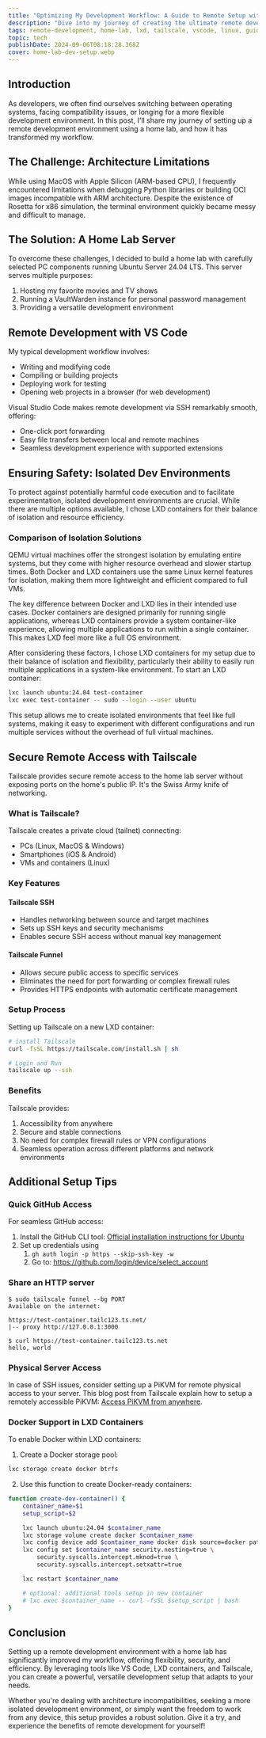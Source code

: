 ```yaml
---
title: "Optimizing My Development Workflow: A Guide to Remote Setup with Home Lab"
description: "Dive into my journey of creating the ultimate remote development environment using a home lab. This comprehensive guide covers everything from overcoming ARM architecture limitations to setting up LXD containers and securing remote access with Tailscale. Learn how I transformed my workflow, increased productivity, and gained the flexibility to code from anywhere. Whether you're a seasoned developer or just starting out, discover how to build a powerful, secure, and efficient home lab that adapts to your needs."
tags: remote-development, home-lab, lxd, tailscale, vscode, linux, guide
topic: tech
publishDate: 2024-09-06T08:18:28.368Z
cover: home-lab-dev-setup.webp
---
```


## Introduction

As developers, we often find ourselves switching between operating systems, facing compatibility issues, or longing for a more flexible development environment. In this post, I'll share my journey of setting up a remote development environment using a home lab, and how it has transformed my workflow.

## The Challenge: Architecture Limitations

While using MacOS with Apple Silicon (ARM-based CPU), I frequently encountered limitations when debugging Python libraries or building OCI images incompatible with ARM architecture. Despite the existence of Rosetta for x86 simulation, the terminal environment quickly became messy and difficult to manage.
## The Solution: A Home Lab Server

To overcome these challenges, I decided to build a home lab with carefully selected PC components running Ubuntu Server 24.04 LTS. This server serves multiple purposes:

1. Hosting my favorite movies and TV shows
2. Running a VaultWarden instance for personal password management
3. Providing a versatile development environment
## Remote Development with VS Code

My typical development workflow involves:

- Writing and modifying code
- Compiling or building projects
- Deploying work for testing
- Opening web projects in a browser (for web development)

Visual Studio Code makes remote development via SSH remarkably smooth, offering:

- One-click port forwarding
- Easy file transfers between local and remote machines
- Seamless development experience with supported extensions
## Ensuring Safety: Isolated Dev Environments

To protect against potentially harmful code execution and to facilitate experimentation, isolated development environments are crucial. While there are multiple options available, I chose LXD containers for their balance of isolation and resource efficiency.

### Comparison of Isolation Solutions

QEMU virtual machines offer the strongest isolation by emulating entire systems, but they come with higher resource overhead and slower startup times. Both Docker and LXD containers use the same Linux kernel features for isolation, making them more lightweight and efficient compared to full VMs.

The key difference between Docker and LXD lies in their intended use cases. Docker containers are designed primarily for running single applications, whereas LXD containers provide a system container-like experience, allowing multiple applications to run within a single container. This makes LXD feel more like a full OS environment.

After considering these factors, I chose LXD containers for my setup due to their balance of isolation and flexibility, particularly their ability to easily run multiple applications in a system-like environment. To start an LXD container:
```bash
lxc launch ubuntu:24.04 test-container
lxc exec test-container -- sudo --login --user ubuntu
```
This setup allows me to create isolated environments that feel like full systems, making it easy to experiment with different configurations and run multiple services without the overhead of full virtual machines.
## Secure Remote Access with Tailscale

Tailscale provides secure remote access to the home lab server without exposing ports on the home's public IP. It's the Swiss Army knife of networking.

### What is Tailscale?

Tailscale creates a private cloud (tailnet) connecting:

- PCs (Linux, MacOS & Windows)
- Smartphones (iOS & Android)
- VMs and containers (Linux)

### Key Features
#### Tailscale SSH
- Handles networking between source and target machines
- Sets up SSH keys and security mechanisms
- Enables secure SSH access without manual key management
#### Tailscale Funnel
- Allows secure public access to specific services
- Eliminates the need for port forwarding or complex firewall rules
- Provides HTTPS endpoints with automatic certificate management
### Setup Process

Setting up Tailscale on a new LXD container:
```bash
# install Tailscale
curl -fsSL https://tailscale.com/install.sh | sh

# Login and Run 
tailscale up --ssh
```
### Benefits

Tailscale provides:

1. Accessibility from anywhere
2. Secure and stable connections
3. No need for complex firewall rules or VPN configurations
4. Seamless operation across different platforms and network environments

## Additional Setup Tips

### Quick GitHub Access

For seamless GitHub access:

1. Install the GitHub CLI tool:  [Official installation instructions for Ubuntu](https://github.com/cli/cli/blob/trunk/docs/install_linux.md#debian-ubuntu-linux-raspberry-pi-os-apt)
2. Set up credentials using 
	1. `gh auth login -p https --skip-ssh-key -w`
	2. Go to: https://github.com/login/device/select_account

### Share an HTTP server

```console
$ sudo tailscale funnel --bg PORT
Available on the internet:

https://test-container.tailc123.ts.net/
|-- proxy http://127.0.0.1:3000

$ curl https://test-container.tailc123.ts.net
hello, world
```
### Physical Server Access

In case of SSH issues, consider setting up a PiKVM for remote physical access to your server. This blog post from Tailscale explain how to setup a remotely accessible PiKVM: [Access PiKVM from anywhere](https://tailscale.com/kb/1292/pikvm).

### Docker Support in LXD Containers

To enable Docker within LXD containers:

1. Create a Docker storage pool:
```bash
lxc storage create docker btrfs
```
2. Use this function to create Docker-ready containers:
```bash
function create-dev-container() {
	container_name=$1
	setup_script=$2

	lxc launch ubuntu:24.04 $container_name
	lxc storage volume create docker $container_name
	lxc config device add $container_name docker disk source=docker path=/var/lib/docker
	lxc config set $container_name security.nesting=true \
		security.syscalls.intercept.mknod=true \
		security.syscalls.intercept.setxattr=true

	lxc restart $container_name

	# optional: additional tools setup in new container
	# lxc exec $container_name -- curl -fsSL $setup_script | bash
}
```
## Conclusion

Setting up a remote development environment with a home lab has significantly improved my workflow, offering flexibility, security, and efficiency. By leveraging tools like VS Code, LXD containers, and Tailscale, you can create a powerful, versatile development setup that adapts to your needs.

Whether you're dealing with architecture incompatibilities, seeking a more isolated development environment, or simply want the freedom to work from any device, this setup provides a robust solution. Give it a try, and experience the benefits of remote development for yourself!